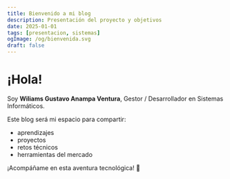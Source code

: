 ```yaml
---
title: Bienvenido a mi blog
description: Presentación del proyecto y objetivos
date: 2025-01-01
tags: [presentacion, sistemas]
ogImage: /og/bienvenida.svg
draft: false
---
```


# ¡Hola!

Soy **Wiliams Gustavo Anampa Ventura**, Gestor / Desarrollador en Sistemas Informáticos.

Este blog será mi espacio para compartir:
- aprendizajes
- proyectos
- retos técnicos
- herramientas del mercado

¡Acompáñame en esta aventura tecnológica! 🚀
